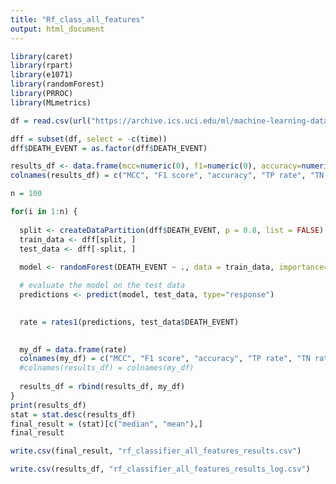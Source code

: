 ```yaml
---
title: "Rf_class_all_features"
output: html_document
---
```


```r
library(caret)
library(rpart)
library(e1071)
library(randomForest)
library(PRROC)
library(MLmetrics)
```

```r
df = read.csv(url("https://archive.ics.uci.edu/ml/machine-learning-databases/00519/heart_failure_clinical_records_dataset.csv"))
```

```r
dff = subset(df, select = -c(time))
dff$DEATH_EVENT = as.factor(dff$DEATH_EVENT)
```



```r

results_df <- data.frame(mcc=numeric(0), f1=numeric(0), accuracy=numeric(0), tp_rate=numeric(0), tn_rate=numeric(0), prc_auc=numeric(0), roc_auc=numeric(0))
colnames(results_df) = c("MCC", "F1 score", "accuracy", "TP rate", "TN rate", "PR AUC", "ROC AUC")

n = 100

for(i in 1:n) {
  
  split <- createDataPartition(dff$DEATH_EVENT, p = 0.8, list = FALSE)
  train_data <- dff[split, ]
  test_data <- dff[-split, ]
  
  model <- randomForest(DEATH_EVENT ~ ., data = train_data, importance=TRUE, proximity=TRUE)

  # evaluate the model on the test data
  predictions <- predict(model, test_data, type="response")

  
  rate = rates1(predictions, test_data$DEATH_EVENT)
  

  my_df = data.frame(rate)
  colnames(my_df) = c("MCC", "F1 score", "accuracy", "TP rate", "TN rate", "PR AUC", "ROC AUC")
  #colnames(results_df) = colnames(my_df)
  
  results_df = rbind(results_df, my_df)
}
print(results_df)
stat = stat.desc(results_df)
final_result = (stat)[c("median", "mean"),]
final_result

```

```r
write.csv(final_result, "rf_classifier_all_features_results.csv")
```

```r
write.csv(results_df, "rf_classifier_all_features_results_log.csv")
```

